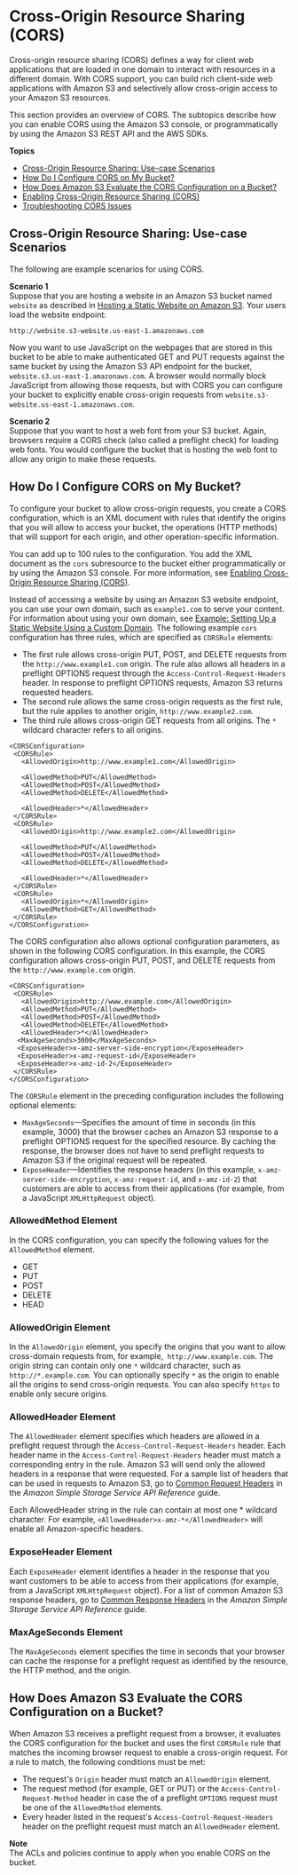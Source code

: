 # Cross\-Origin Resource Sharing \(CORS\)<a name="cors"></a>

Cross\-origin resource sharing \(CORS\) defines a way for client web applications that are loaded in one domain to interact with resources in a different domain\. With CORS support, you can build rich client\-side web applications with Amazon S3 and selectively allow cross\-origin access to your Amazon S3 resources\. 

This section provides an overview of CORS\. The subtopics describe how you can enable CORS using the Amazon S3 console, or programmatically by using the Amazon S3 REST API and the AWS SDKs\. 

**Topics**
+ [Cross\-Origin Resource Sharing: Use\-case Scenarios](#example-scenarios-cors)
+ [How Do I Configure CORS on My Bucket?](#how-do-i-enable-cors)
+ [How Does Amazon S3 Evaluate the CORS Configuration on a Bucket?](#cors-eval-criteria)
+ [Enabling Cross\-Origin Resource Sharing \(CORS\)](ManageCorsUsing.mdx)
+ [Troubleshooting CORS Issues](cors-troubleshooting.mdx)

## Cross\-Origin Resource Sharing: Use\-case Scenarios<a name="example-scenarios-cors"></a>

The following are example scenarios for using CORS\.

**Scenario 1**  
Suppose that you are hosting a website in an Amazon S3 bucket named `website` as described in [Hosting a Static Website on Amazon S3](WebsiteHosting.mdx)\. Your users load the website endpoint:

```
http://website.s3-website.us-east-1.amazonaws.com
```

Now you want to use JavaScript on the webpages that are stored in this bucket to be able to make authenticated GET and PUT requests against the same bucket by using the Amazon S3 API endpoint for the bucket, `website.s3.us-east-1.amazonaws.com`\. A browser would normally block JavaScript from allowing those requests, but with CORS you can configure your bucket to explicitly enable cross\-origin requests from `website.s3-website.us-east-1.amazonaws.com`\.

**Scenario 2**  
Suppose that you want to host a web font from your S3 bucket\. Again, browsers require a CORS check \(also called a preflight check\) for loading web fonts\. You would configure the bucket that is hosting the web font to allow any origin to make these requests\.

## How Do I Configure CORS on My Bucket?<a name="how-do-i-enable-cors"></a>

To configure your bucket to allow cross\-origin requests, you create a CORS configuration, which is an XML document with rules that identify the origins that you will allow to access your bucket, the operations \(HTTP methods\) that will support for each origin, and other operation\-specific information\. 

You can add up to 100 rules to the configuration\. You add the XML document as the `cors` subresource to the bucket  either programmatically or by using the Amazon S3 console\. For more information, see [Enabling Cross\-Origin Resource Sharing \(CORS\)](ManageCorsUsing.mdx)\.

Instead of accessing a website by using an Amazon S3 website endpoint, you can use your own domain, such as `example1.com` to serve your content\. For information about using your own domain, see [Example: Setting Up a Static Website Using a Custom Domain](website-hosting-custom-domain-walkthrough.mdx)\. The following example `cors` configuration has three rules, which are specified as `CORSRule` elements:
+ The first rule allows cross\-origin PUT, POST, and DELETE requests from the `http://www.example1.com` origin\. The rule also allows all headers in a preflight OPTIONS request through the `Access-Control-Request-Headers` header\. In response to preflight OPTIONS requests, Amazon S3 returns requested headers\.
+ The second rule allows the same cross\-origin requests as the first rule, but the rule applies to another origin, `http://www.example2.com`\. 
+ The third rule allows cross\-origin GET requests from all origins\. The `*` wildcard character refers to all origins\. 

```
<CORSConfiguration>
 <CORSRule>
   <AllowedOrigin>http://www.example1.com</AllowedOrigin>

   <AllowedMethod>PUT</AllowedMethod>
   <AllowedMethod>POST</AllowedMethod>
   <AllowedMethod>DELETE</AllowedMethod>

   <AllowedHeader>*</AllowedHeader>
 </CORSRule>
 <CORSRule>
   <AllowedOrigin>http://www.example2.com</AllowedOrigin>

   <AllowedMethod>PUT</AllowedMethod>
   <AllowedMethod>POST</AllowedMethod>
   <AllowedMethod>DELETE</AllowedMethod>

   <AllowedHeader>*</AllowedHeader>
 </CORSRule>
 <CORSRule>
   <AllowedOrigin>*</AllowedOrigin>
   <AllowedMethod>GET</AllowedMethod>
 </CORSRule>
</CORSConfiguration>
```

The CORS configuration also allows optional configuration parameters, as shown in the following CORS configuration\. In this example, the CORS configuration allows cross\-origin PUT, POST, and DELETE requests from the `http://www.example.com` origin\. 

```
<CORSConfiguration>
 <CORSRule>
   <AllowedOrigin>http://www.example.com</AllowedOrigin>
   <AllowedMethod>PUT</AllowedMethod>
   <AllowedMethod>POST</AllowedMethod>
   <AllowedMethod>DELETE</AllowedMethod>
   <AllowedHeader>*</AllowedHeader>
  <MaxAgeSeconds>3000</MaxAgeSeconds>
  <ExposeHeader>x-amz-server-side-encryption</ExposeHeader>
  <ExposeHeader>x-amz-request-id</ExposeHeader>
  <ExposeHeader>x-amz-id-2</ExposeHeader>
 </CORSRule>
</CORSConfiguration>
```

The `CORSRule` element in the preceding configuration includes the following optional elements:
+ `MaxAgeSeconds`—Specifies the amount of time in seconds \(in this example, 3000\) that the browser caches an Amazon S3 response to a preflight OPTIONS request for the specified resource\. By caching the response, the browser does not have to send preflight requests to Amazon S3 if the original request will be repeated\. 
+ `ExposeHeader`—Identifies the response headers \(in this example, `x-amz-server-side-encryption`, `x-amz-request-id`, and `x-amz-id-2`\) that customers are able to access from their applications \(for example, from a JavaScript `XMLHttpRequest` object\)\.

### AllowedMethod Element<a name="cors-allowed-methods"></a>

In the CORS configuration, you can specify the following values for the `AllowedMethod` element\.
+ GET
+ PUT
+ POST
+ DELETE
+ HEAD

### AllowedOrigin Element<a name="cors-allowed-origin"></a>

In the `AllowedOrigin` element, you specify the origins that you want to allow cross\-domain requests from, for example,` http://www.example.com`\. The origin string can contain only one `*` wildcard character, such as `http://*.example.com`\. You can optionally specify `*` as the origin to enable all the origins to send cross\-origin requests\. You can also specify `https` to enable only secure origins\.

### AllowedHeader Element<a name="cors-allowed-headers"></a>

The `AllowedHeader` element specifies which headers are allowed in a preflight request through the `Access-Control-Request-Headers` header\. Each header name in the `Access-Control-Request-Headers` header must match a corresponding entry in the rule\. Amazon S3 will send only the allowed headers in a response that were requested\. For a sample list of headers that can be used in requests to Amazon S3, go to [Common Request Headers](https://docs.aws.amazon.com/AmazonS3/latest/API/RESTCommonRequestHeaders.html) in the *Amazon Simple Storage Service API Reference* guide\.

Each AllowedHeader string in the rule can contain at most one \* wildcard character\. For example, `<AllowedHeader>x-amz-*</AllowedHeader>` will enable all Amazon\-specific headers\.

### ExposeHeader Element<a name="cors-expose-headers"></a>

Each `ExposeHeader` element identifies a header in the response that you want customers to be able to access from their applications \(for example, from a JavaScript `XMLHttpRequest` object\)\. For a list of common Amazon S3 response headers, go to [Common Response Headers](https://docs.aws.amazon.com/AmazonS3/latest/API/RESTCommonResponseHeaders.html) in the *Amazon Simple Storage Service API Reference* guide\.

### MaxAgeSeconds Element<a name="cors-max-age"></a>

The `MaxAgeSeconds` element specifies the time in seconds that your browser can cache the response for a preflight request as identified by the resource, the HTTP method, and the origin\.

## How Does Amazon S3 Evaluate the CORS Configuration on a Bucket?<a name="cors-eval-criteria"></a>

When Amazon S3 receives a preflight request from a browser, it evaluates the CORS configuration for the bucket and uses the first `CORSRule` rule that matches the incoming browser request to enable a cross\-origin request\. For a rule to match, the following conditions must be met:
+ The request's `Origin` header must match an `AllowedOrigin` element\.
+ The request method \(for example, GET or PUT\) or the `Access-Control-Request-Method` header in case the of a preflight `OPTIONS` request must be one of the `AllowedMethod` elements\. 
+ Every header listed in the request's `Access-Control-Request-Headers` header on the preflight request must match an `AllowedHeader` element\. 

**Note**  
The ACLs and policies continue to apply when you enable CORS on the bucket\.